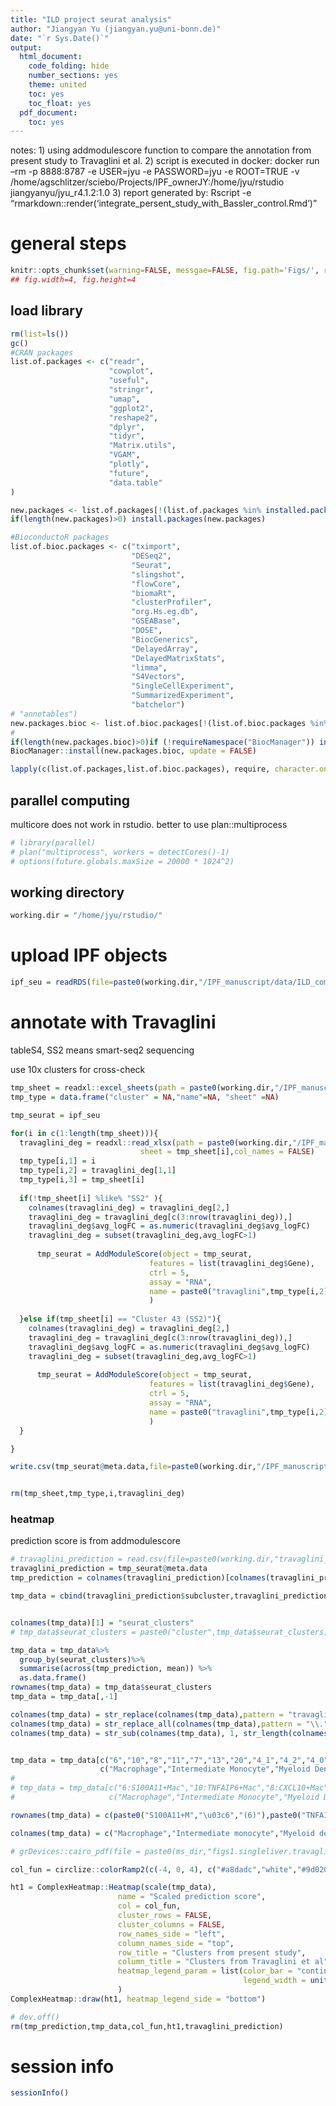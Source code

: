 ```yaml
---
title: "ILD project seurat analysis"
author: "Jiangyan Yu (jiangyan.yu@uni-bonn.de)"
date: "`r Sys.Date()`"
output:
  html_document: 
    code_folding: hide
    number_sections: yes
    theme: united
    toc: yes
    toc_float: yes
  pdf_document:
    toc: yes
---
```


notes: 
1) using addmodulescore function to compare the annotation from present study to Travaglini et al.
2) script is executed in docker: docker run –rm -p 8888:8787 -e USER=jyu -e PASSWORD=jyu -e ROOT=TRUE -v /home/agschlitzer/sciebo/Projects/IPF_ownerJY:/home/jyu/rstudio jiangyanyu/jyu_r4.1.2:1.0
3) report generated by: Rscript -e "rmarkdown::render('integrate_persent_study_with_Bassler_control.Rmd')"

# general steps

```r
knitr::opts_chunk$set(warning=FALSE, messgae=FALSE, fig.path='Figs/', results = "hide")
## fig.width=4, fig.height=4
```

## load library

```r
rm(list=ls())
gc()
#CRAN packages
list.of.packages <- c("readr",
                      "cowplot",
                      "useful",
                      "stringr",
                      "umap",
                      "ggplot2",
                      "reshape2",
                      "dplyr",
                      "tidyr",
                      "Matrix.utils",
                      "VGAM",
                      "plotly",
                      "future",
                      "data.table"
)

new.packages <- list.of.packages[!(list.of.packages %in% installed.packages()[,"Package"])]
if(length(new.packages)>0) install.packages(new.packages)

#BioconductoR packages
list.of.bioc.packages <- c("tximport",
                           "DESeq2",
                           "Seurat",
                           "slingshot",
                           "flowCore",
                           "biomaRt",
                           "clusterProfiler",
                           "org.Hs.eg.db",
                           "GSEABase",
                           "DOSE",
                           "BiocGenerics",
                           "DelayedArray",
                           "DelayedMatrixStats",
                           "limma",
                           "S4Vectors",
                           "SingleCellExperiment",
                           "SummarizedExperiment",
                           "batchelor")
# "annotables")
new.packages.bioc <- list.of.bioc.packages[!(list.of.bioc.packages %in% installed.packages()[,"Package"])]
# 
if(length(new.packages.bioc)>0)if (!requireNamespace("BiocManager")) install.packages("BiocManager")
BiocManager::install(new.packages.bioc, update = FALSE)

lapply(c(list.of.packages,list.of.bioc.packages), require, character.only = TRUE)
```

## parallel computing

multicore does not work in rstudio. better to use plan::multiprocess

```r

# library(parallel)
# plan("multiprocess", workers = detectCores()-1)
# options(future.globals.maxSize = 20000 * 1024^2)
```
## working directory

```r
working.dir = "/home/jyu/rstudio/"
```

# upload IPF objects

```r
ipf_seu = readRDS(file=paste0(working.dir,"/IPF_manuscript/data/ILD_combined_sct_rpca20230720.rds"))
```

# annotate with Travaglini

tableS4, SS2 means smart-seq2 sequencing

use 10x clusters for cross-check

```r
tmp_sheet = readxl::excel_sheets(path = paste0(working.dir,"/IPF_manuscript/meta_data/Travaglini_41586_2020_2922_MOESM6_ESM.xlsx"))
tmp_type = data.frame("cluster" = NA,"name"=NA, "sheet" =NA)

tmp_seurat = ipf_seu

for(i in c(1:length(tmp_sheet))){
  travaglini_deg = readxl::read_xlsx(path = paste0(working.dir,"/IPF_manuscript/meta_data/Travaglini_41586_2020_2922_MOESM6_ESM.xlsx"),
                             sheet = tmp_sheet[i],col_names = FALSE)
  tmp_type[i,1] = i
  tmp_type[i,2] = travaglini_deg[1,1]
  tmp_type[i,3] = tmp_sheet[i]
  
  if(!tmp_sheet[i] %like% "SS2" ){
    colnames(travaglini_deg) = travaglini_deg[2,]
    travaglini_deg = travaglini_deg[c(3:nrow(travaglini_deg)),]
    travaglini_deg$avg_logFC = as.numeric(travaglini_deg$avg_logFC)
    travaglini_deg = subset(travaglini_deg,avg_logFC>1)
    
      tmp_seurat = AddModuleScore(object = tmp_seurat,
                               features = list(travaglini_deg$Gene),
                               ctrl = 5,
                               assay = "RNA",
                               name = paste0("travaglini",tmp_type[i,2])
                               )
    
  }else if(tmp_sheet[i] == "Cluster 43 (SS2)"){
    colnames(travaglini_deg) = travaglini_deg[2,]
    travaglini_deg = travaglini_deg[c(3:nrow(travaglini_deg)),]
    travaglini_deg$avg_logFC = as.numeric(travaglini_deg$avg_logFC)
    travaglini_deg = subset(travaglini_deg,avg_logFC>1)
    
      tmp_seurat = AddModuleScore(object = tmp_seurat,
                               features = list(travaglini_deg$Gene),
                               ctrl = 5,
                               assay = "RNA",
                               name = paste0("travaglini",tmp_type[i,2])
                               )
  }

}

write.csv(tmp_seurat@meta.data,file=paste0(working.dir,"/IPF_manuscript/meta_data/travaglini_clusters_prediction_score.csv"))


rm(tmp_sheet,tmp_type,i,travaglini_deg)
```

### heatmap

prediction score is from addmodulescore

```r
# travaglini_prediction = read.csv(file=paste0(working.dir,"travaglini_clusters_prediction_score.csv"))
travaglini_prediction = tmp_seurat@meta.data
tmp_prediction = colnames(travaglini_prediction)[colnames(travaglini_prediction) %like% "travaglini"]

tmp_data = cbind(travaglini_prediction$subcluster,travaglini_prediction[,c(tmp_prediction)])


colnames(tmp_data)[1] = "seurat_clusters"
# tmp_data$seurat_clusters = paste0("cluster",tmp_data$seurat_clusters)

tmp_data = tmp_data%>%
  group_by(seurat_clusters)%>% 
  summarise(across(tmp_prediction, mean)) %>% 
  as.data.frame()
rownames(tmp_data) = tmp_data$seurat_clusters
tmp_data = tmp_data[,-1]

colnames(tmp_data) = str_replace(colnames(tmp_data),pattern = "travaglini","")
colnames(tmp_data) = str_replace_all(colnames(tmp_data),pattern = "\\."," ")
colnames(tmp_data) = str_sub(colnames(tmp_data), 1, str_length(colnames(tmp_data))-1)


tmp_data = tmp_data[c("6","10","8","11","7","13","20","4_1","4_2","4_0","17","19","22","21","12","5", "9","14","15", "16", "24"),
                    c("Macrophage","Intermediate Monocyte","Myeloid Dendritic Type 1","Plasmacytoid Dendritic","Basophil Mast 1","Neutrophil","CD4  Naive T","Natural Killer T","Goblet","Ciliated" ,"Alveolar Epithelial Type 2" )]
# 
# tmp_data = tmp_data[c("6:S100A11+Mac","10:TNFAIP6+Mac","8:CXCL10+Mac","11:NEAT1+Mac","7:MKI67+Mac","13:MKI67+Mac","20:MKI67+Mac","4_1:RNASE1+Mac","4_2:SPP1+Mac","4_0:VCAN+Mac","25:Monocyte","17:DC","19:pDC","22:Eosinophil","21:Mast","12:Neutrophil","5:Tcell", "9:Tcell","14:NK","15:Goblet", "16:Ciliated", "24:Epithelial"),
#                     c("Macrophage","Intermediate Monocyte","Myeloid Dendritic Type 1","Plasmacytoid Dendritic","Basophil Mast 1","Neutrophil","CD4  Naive T","Natural Killer T","Goblet","Ciliated" ,"Alveolar Epithelial Type 2" )]

rownames(tmp_data) = c(paste0("S100A11+M","\u03c6","(6)"),paste0("TNFAIP6+M","\u03c6","(10)"),paste0("CXCL10+M","\u03c6","(8)"),paste0("NEAT1+M","\u03c6","(11)"),paste0("MKI67+M","\u03c6","(7)"),paste0("MKI67+M","\u03c6","(13)"),paste0("MKI67+M","\u03c6","(20)"),paste0("RNASE1+M","\u03c6","(4_1)"),paste0("SPP1+M","\u03c6","(4_2)"),paste0("VCAN+M","\u03c6","(4_0)"),"DC(17)","pDC(19)","Eosinophil(22)","Mast cell(21)","Neutrophil(12)","T cell(5)","T cell(9)","NK cell(14)","Goblet cell(15)","Ciliated cell(16)","Epithelial cell(24)")

colnames(tmp_data) = c("Macrophage","Intermediate monocyte","Myeloid dendritic type 1","Plasmacytoid dendritic cell","Basophil/Mast cell","Neutrophil","CD4+ naive T cell","Natural killer T cell","Goblet cell","Ciliated cell" ,"Alveolar epithelial type 2")

# grDevices::cairo_pdf(file = paste0(ms_dir,"figs1.singleliver.travaglini_",ms_date,".pdf"),width = 5,height =8)

col_fun = circlize::colorRamp2(c(-4, 0, 4), c("#a8dadc","white","#9d0208"))

ht1 = ComplexHeatmap::Heatmap(scale(tmp_data),
                        name = "Scaled prediction score",
                        col = col_fun,
                        cluster_rows = FALSE,
                        cluster_columns = FALSE,
                        row_names_side = "left",
                        column_names_side = "top",
                        row_title = "Clusters from present study",
                        column_title = "Clusters from Travaglini et al",
                        heatmap_legend_param = list(color_bar = "continuous", legend_direction = "horizontal",
                                                    legend_width = unit(4, "cm"))
                        )
ComplexHeatmap::draw(ht1, heatmap_legend_side = "bottom")

# dev.off()
rm(tmp_prediction,tmp_data,col_fun,ht1,travaglini_prediction)
```

# session info

```r
sessionInfo()
```


